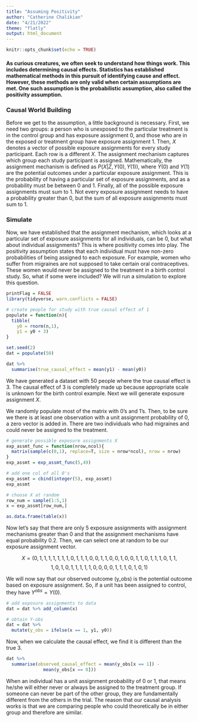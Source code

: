 ```yaml
---
title: "Assuming Positivity"
author: "Catherine Chalikian"
date: "4/21/2022"
theme: "flatly"
output: html_document
---
```


```r
knitr::opts_chunk$set(echo = TRUE)
```

#### As curious creatures, we often seek to understand how things work. This includes determining causal effects. Statistics has established mathematical methods in this pursuit of identifying cause and effect. However, these methods are only valid when certain assumptions are met. One such assumption is the probabilistic assumption, also called the positivity assumption.

### Causal World Building

Before we get to the assumption, a little background is necessary. First, we need two groups: a person who is unexposed to the particular treatment is in the control group and has exposure assignment 0, and those who are in the exposed or treatment group have exposure assignment 1. Then, $X$ denotes a vector of possible exposure assignments for every study participant. Each row is a different $X$. The assignment mechanism captures which group each study participant is assigned. Mathematically, the assignment mechanism is defined as $P(X|Z, Y(0), Y(1))$, where $Y(0)$ and $Y(1)$ are the potential outcomes under a particular exposure assignment. This is the probability of having a particular set of exposure assignments, and as a probability must be between 0 and 1. Finally, all of the possible exposure assignments must sum to 1. Not every exposure assignment needs to have a probability greater than 0, but the sum of all exposure assignments must sum to 1.

### Simulate

Now, we have established that the assignment mechanism, which looks at a particular set of exposure assignments for all individuals, can be 0, but what about individual assignments? This is where positivity comes into play. The positivity assumption states that each individual must have non-zero probabilities of being assigned to each exposure. For example, women who suffer from migraines are not supposed to take certain oral contraceptives. These women would never be assigned to the treatment in a birth control study. So, what if some were included? We will run a simulation to explore this question.

```r
printFlag = FALSE
library(tidyverse, warn.conflicts = FALSE)
```

```r
# create people for study with true causal effect of 1
populate = function(n){
  tibble(
    y0 = rnorm(n,1),
    y1 = y0 + 3)
}

set.seed(2)
dat = populate(50)

dat %>%
  summarise(true_causal_effect = mean(y1) - mean(y0))
```

We have generated a dataset with 50 people where the true causal effect is 3. The causal effect of 3 is completely made up because appropriate scale is unknown for the birth control example. Next we will generate exposure assignment $X$.

We randomly populate most of the matrix with 0's and 1's. Then, to be sure we there is at least one observation with a unit assignment probability of 0, a zero vector is added in. There are two individuals who had migraines and could never be assigned to the treatment. 

```r
# generate possible exposure assignments X
exp_assmt_func = function(nrow,ncol){
  matrix(sample(c(0,1), replace=T, size = nrow*ncol), nrow = nrow)
}
exp_assmt = exp_assmt_func(5,49)

# add one col of all 0's
exp_assmt = cbind(integer(5), exp_assmt)
exp_assmt

# choose X at random
row_num = sample(1:5,1)
x = exp_assmt[row_num,]
```


```r
as.data.frame(table(x))
```

Now let's say that there are only 5 exposure assignments with assignment mechanisms greater than 0 and that the assignment mechanisms have equal probability 0.2. Then, we can select one at random to be our exposure assignment vector.

$$X = (0,1,1,1,1,1,1,1,0,1,1,1,0,0,1,1,0,0,1,0,0,1,1,0,1,1,1,0,1,1, $$
$$1,0,1,0,1,1,1,1,1,0,0,0,0,1,1,1,0,1,0,1)$$

We will now say that our observed outcome (y_obs) is the potential outcome based on exposure assignment. So, if a unit has been assigned to control, they have $Y^{obs} = Y(0)$.

```r
# add exposure assignments to data
dat = dat %>% add_column(x)

# obtain Y-obs
dat = dat %>%
  mutate(y_obs = ifelse(x == 1, y1, y0))
```

Now, when we calculate the causal effect, we find it is different than the true 3.

```r
dat %>%
  summarise(observed_causal_effect = mean(y_obs[x == 1]) - 
              mean(y_obs[x == 0]))
```
When an individual has a unit assignment probability of 0 or 1, that means he/she will either never or always be assigned to the treatment group. If someone can never be part of the other group, they are fundamentally different from the others in the trial. The reason that our causal analysis works is that we are comparing people who could theoretically be in either group and therefore are similar.





